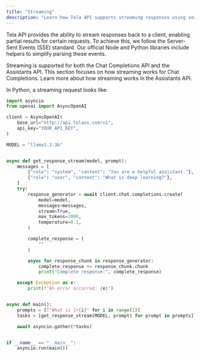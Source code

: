 ```yaml
---
title: "Streaming"
description: "Learn how Tela API supports streaming responses using server-sent events for chat completions."
---
```


Tela API provides the ability to stream responses back to a client, enabling partial results for certain requests. To achieve this, we follow the Server-Sent Events (SSE) standard. Our official Node and Python libraries include helpers to simplify parsing these events.

Streaming is supported for both the Chat Completions API and the Assistants API. This section focuses on how streaming works for Chat Completions. Learn more about how streaming works in the Assistants API.

In Python, a streaming request looks like:

```python
import asyncio
from openai import AsyncOpenAI

client = AsyncOpenAI(
    base_url="http://api.telaos.com/v1",
    api_key="YOUR_API_KEY",
)

MODEL = "llama3.2:3b"


async def get_response_stream(model, prompt):
    messages = [
        {"role": "system", "content": "You are a helpful assistant."},
        {"role": "user", "content": "What is deep learning?"},
    ]
    try:
        response_generator = await client.chat.completions.create(
            model=model,
            messages=messages,
            stream=True,
            max_tokens=1000,
            temperature=0.1,
        )

        complete_response = (
            ""
        )

        async for response_chunk in response_generator:
            complete_response += response_chunk.chunk
            print("Complete response:", complete_response)

    except Exception as e:
        print(f"An error occurred: {e}")


async def main():
    prompts = [f"What is 1+{i}" for i in range(1)]
    tasks = [get_response_stream(MODEL, prompt) for prompt in prompts]

    await asyncio.gather(*tasks)


if __name__ == "__main__":
    asyncio.run(main())
```
